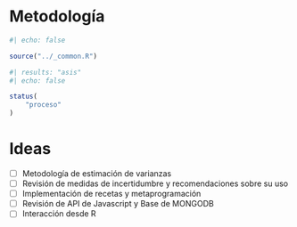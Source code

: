 # Metodología {#sec-Chapter4}

```r
#| echo: false

source("../_common.R")
```

```r
#| results: "asis"
#| echo: false

status(
    "proceso"
)
```

# Ideas

- [ ] Metodología de estimación de varianzas
- [ ] Revisión de medidas de incertidumbre y recomendaciones sobre su uso
- [ ] Implementación de recetas y metaprogramación
- [ ] Revisión de API de Javascript y Base de MONGODB
- [ ] Interacción desde R